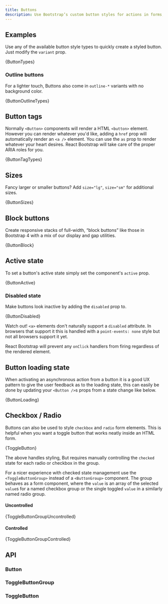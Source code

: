 ```yaml
---
title: Buttons
description: Use Bootstrap’s custom button styles for actions in forms, dialogs, and more with support for multiple sizes, states, and more.
---
```



## Examples

Use any of the available button style types to quickly create a styled
button. Just modify the `variant` prop.

<CodeBlock language="jsx" live>
  {ButtonTypes}
</CodeBlock>

### Outline buttons

For a lighter touch, Buttons also come in `outline-*`
variants with no background color.

<CodeBlock language="jsx" live>
  {ButtonOutlineTypes}
</CodeBlock>

## Button tags

Normally `<Button>` components will render a HTML
`<button>` element. However you can render whatever you'd
like, adding a `href` prop will automatically render an
`<a />` element. You can use the `as` prop to
render whatever your heart desires. React Bootstrap will take care of
the proper ARIA roles for you.

<CodeBlock language="jsx" live>
  {ButtonTagTypes}
</CodeBlock>

## Sizes

Fancy larger or smaller buttons? Add `size="lg"`,
`size="sm"` for additional sizes.

<CodeBlock language="jsx" live>
  {ButtonSizes}
</CodeBlock>

## Block buttons

Create responsive stacks of full-width, “block buttons” like those in Bootstrap 4
with a mix of our display and gap utilities.

<CodeBlock language="jsx" live>
  {ButtonBlock}
</CodeBlock>

## Active state

To set a button's active state simply set the component's
`active` prop.

<CodeBlock language="jsx" live>
  {ButtonActive}
</CodeBlock>

### Disabled state

Make buttons look inactive by adding the `disabled` prop to.

<CodeBlock language="jsx" live>
  {ButtonDisabled}
</CodeBlock>

Watch out! `<a>` elements don't naturally support a
`disabled` attribute. In browsers that support it this is handled with a
`point-events: none` style but not all browsers support it
yet.

React Bootstrap will prevent any `onClick` handlers from
firing regardless of the rendered element.

## Button loading state

When activating an asynchronous action from a button it is a good UX
pattern to give the user feedback as to the loading state, this can
easily be done by updating your `<Button />`s
props from a state change like below.

<CodeBlock language="jsx" live>
  {ButtonLoading}
</CodeBlock>

## Checkbox / Radio

Buttons can also be used to style `checkbox` and
`radio` form elements. This is helpful when you want a toggle
button that works neatly inside an HTML form.

<CodeBlock language="jsx" live>
  {ToggleButton}
</CodeBlock>

The above handles styling, But requires manually controlling the
`checked` state for each radio or checkbox in the group.

For a nicer experience with checked state management use the
`<ToggleButtonGroup>` instead of a `<ButtonGroup>` component.
The group behaves as a form component, where the `value` is an array of the selected
`value`s for a named checkbox group or the single toggled
`value` in a similarly named radio group.

#### Uncontrolled

<CodeBlock language="jsx" live>
  {ToggleButtonGroupUncontrolled}
</CodeBlock>

#### Controlled

<CodeBlock language="jsx" live>
  {ToggleButtonGroupControlled}
</CodeBlock>

## API

### Button

<PropsTable name="Button" />

### ToggleButtonGroup

<PropsTable name="ToggleButtonGroup" />

### ToggleButton

<PropsTable name="ToggleButton" />
